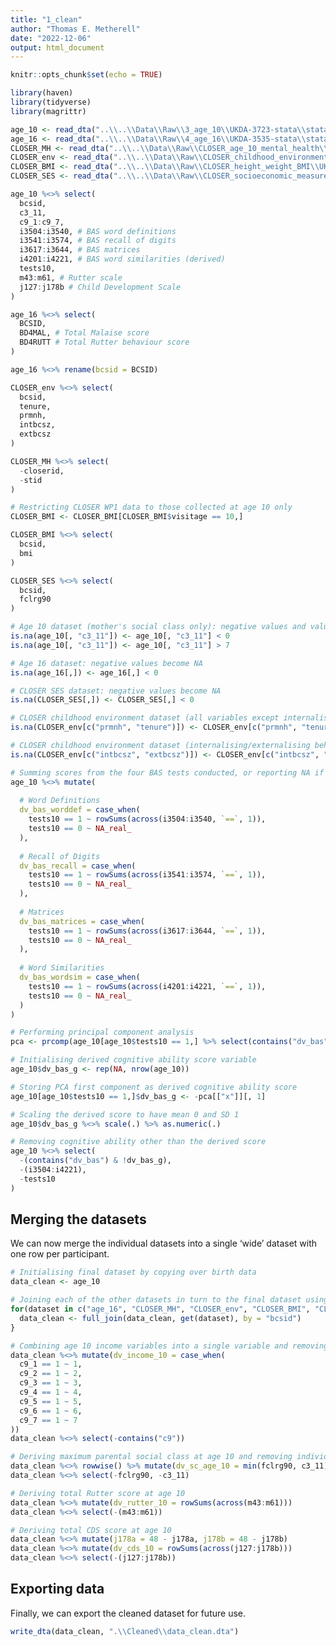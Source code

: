 ---
title: "1_clean"
author: "Thomas E. Metherell"
date: "2022-12-06"
output: html_document
---

```{r setup, include=FALSE}
knitr::opts_chunk$set(echo = TRUE)
```

```{r dependencies}
library(haven)
library(tidyverse)
library(magrittr)
```

```{r load_data}
age_10 <- read_dta("..\\..\\Data\\Raw\\3_age_10\\UKDA-3723-stata\\stata\\stata11_se\\sn3723.dta")
age_16 <- read_dta("..\\..\\Data\\Raw\\4_age_16\\UKDA-3535-stata\\stata\\stata13_se\\bcs4derived.dta")
CLOSER_MH <- read_dta("..\\..\\Data\\Raw\\CLOSER_age_10_mental_health\\UKDA-8882-stata\\stata\\stata13\\bcs70_closer_wp20.dta")
CLOSER_env <- read_dta("..\\..\\Data\\Raw\\CLOSER_childhood_environment_adult_wellbeing\\UKDA-8553-stata\\stata\\stata13\\bcs70_closer_wp9.dta")
CLOSER_BMI <- read_dta("..\\..\\Data\\Raw\\CLOSER_height_weight_BMI\\UKDA-8551-stata\\stata\\stata13\\bcs70_closer_wp1.dta")
CLOSER_SES <- read_dta("..\\..\\Data\\Raw\\CLOSER_socioeconomic_measures\\UKDA-8305-stata\\stata\\stata13\\bcs70_closer_wp2ses.dta")
```

```{r select_vars}
age_10 %<>% select(
  bcsid,
  c3_11,
  c9_1:c9_7,
  i3504:i3540, # BAS word definitions
  i3541:i3574, # BAS recall of digits
  i3617:i3644, # BAS matrices
  i4201:i4221, # BAS word similarities (derived)
  tests10,
  m43:m61, # Rutter scale
  j127:j178b # Child Development Scale
)

age_16 %<>% select(
  BCSID,
  BD4MAL, # Total Malaise score
  BD4RUTT # Total Rutter behaviour score
)

age_16 %<>% rename(bcsid = BCSID)

CLOSER_env %<>% select(
  bcsid,
  tenure,
  prmnh,
  intbcsz,
  extbcsz
)

CLOSER_MH %<>% select(
  -closerid,
  -stid
)

# Restricting CLOSER WP1 data to those collected at age 10 only
CLOSER_BMI <- CLOSER_BMI[CLOSER_BMI$visitage == 10,]

CLOSER_BMI %<>% select(
  bcsid,
  bmi
)

CLOSER_SES %<>% select(
  bcsid,
  fclrg90
)
```

```{r define_na}
# Age 10 dataset (mother's social class only): negative values and values more than 7 become NA
is.na(age_10[, "c3_11"]) <- age_10[, "c3_11"] < 0
is.na(age_10[, "c3_11"]) <- age_10[, "c3_11"] > 7

# Age 16 dataset: negative values become NA
is.na(age_16[,]) <- age_16[,] < 0

# CLOSER SES dataset: negative values become NA
is.na(CLOSER_SES[,]) <- CLOSER_SES[,] < 0

# CLOSER childhood environment dataset (all variables except internalising/externalising behaviour): negative values become NA
is.na(CLOSER_env[c("prmnh", "tenure")]) <- CLOSER_env[c("prmnh", "tenure")] < 0

# CLOSER childhood environment dataset (internalising/externalising behaviour): values less than -100 become NA
is.na(CLOSER_env[c("intbcsz", "extbcsz")]) <- CLOSER_env[c("intbcsz", "extbcsz")] < -100
```

```{r cognitive_ability_pca}
# Summing scores from the four BAS tests conducted, or reporting NA if the BAS were not completed
age_10 %<>% mutate(
  
  # Word Definitions
  dv_bas_worddef = case_when(
    tests10 == 1 ~ rowSums(across(i3504:i3540, `==`, 1)),
    tests10 == 0 ~ NA_real_
  ),
  
  # Recall of Digits
  dv_bas_recall = case_when(
    tests10 == 1 ~ rowSums(across(i3541:i3574, `==`, 1)),
    tests10 == 0 ~ NA_real_
  ),
  
  # Matrices
  dv_bas_matrices = case_when(
    tests10 == 1 ~ rowSums(across(i3617:i3644, `==`, 1)),
    tests10 == 0 ~ NA_real_
  ),
  
  # Word Similarities
  dv_bas_wordsim = case_when(
    tests10 == 1 ~ rowSums(across(i4201:i4221, `==`, 1)),
    tests10 == 0 ~ NA_real_
  )
)

# Performing principal component analysis
pca <- prcomp(age_10[age_10$tests10 == 1,] %>% select(contains("dv_bas")), center = TRUE, scale. = TRUE)

# Initialising derived cognitive ability score variable
age_10$dv_bas_g <- rep(NA, nrow(age_10))

# Storing PCA first component as derived cognitive ability score
age_10[age_10$tests10 == 1,]$dv_bas_g <- -pca[["x"]][, 1]

# Scaling the derived score to have mean 0 and SD 1
age_10$dv_bas_g %<>% scale(.) %>% as.numeric(.)

# Removing cognitive ability other than the derived score
age_10 %<>% select(
  -(contains("dv_bas") & !dv_bas_g),
  -(i3504:i4221),
  -tests10
)
```

## Merging the datasets
We can now merge the individual datasets into a single 'wide' dataset with one row per participant.

```{r merge_datasets}
# Initialising final dataset by copying over birth data
data_clean <- age_10

# Joining each of the other datasets in turn to the final dataset using the BCS70 serial numbers of the participants
for(dataset in c("age_16", "CLOSER_MH", "CLOSER_env", "CLOSER_BMI", "CLOSER_SES")){
  data_clean <- full_join(data_clean, get(dataset), by = "bcsid")
}
```

```{r control_variables}
# Combining age 10 income variables into a single variable and removing individual variables
data_clean %<>% mutate(dv_income_10 = case_when(
  c9_1 == 1 ~ 1,
  c9_2 == 1 ~ 2,
  c9_3 == 1 ~ 3,
  c9_4 == 1 ~ 4,
  c9_5 == 1 ~ 5,
  c9_6 == 1 ~ 6,
  c9_7 == 1 ~ 7
))
data_clean %<>% select(-contains("c9"))

# Deriving maximum parental social class at age 10 and removing individual variables
data_clean %<>% rowwise() %>% mutate(dv_sc_age_10 = min(fclrg90, c3_11))
data_clean %<>% select(-fclrg90, -c3_11)

# Deriving total Rutter score at age 10
data_clean %<>% mutate(dv_rutter_10 = rowSums(across(m43:m61)))
data_clean %<>% select(-(m43:m61))

# Deriving total CDS score at age 10
data_clean %<>% mutate(j178a = 48 - j178a, j178b = 48 - j178b)
data_clean %<>% mutate(dv_cds_10 = rowSums(across(j127:j178b)))
data_clean %<>% select(-(j127:j178b))
```

## Exporting data
Finally, we can export the cleaned dataset for future use.

```{r export_clean_data}
write_dta(data_clean, ".\\Cleaned\\data_clean.dta")
```